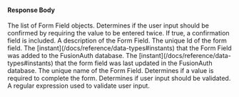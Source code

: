 
#### Response Body

<APIBlock>
  <APIField name="fields" type="Array">
    The list of Form Field objects.
  </APIField>
  <APIField name="fields[x].confirm" type="Boolean">
    Determines if the user input should be confirmed by requiring the value to be entered twice. If <InlineFieldValue>true</InlineFieldValue>, a confirmation field is included.
  </APIField>
  <APIField name="fields[x].consentId" type="UUID">
    <FormFieldConsentid />
  </APIField>
  <APIField name="fields[x].control" type="String">
    <FormFieldControl />
  </APIField>
  <APIField name="fields[x].data" type="Object">
    <FormFieldData />
  </APIField>
  <APIField name="fields[x].description" type="String">
    A description of the Form Field.
  </APIField>
  <APIField name="fields[x].id" type="UUID">
    The unique Id of the form field.
  </APIField>
  <APIField name="fields[x].inseertInstant" type="Long">
    The [instant](/docs/reference/data-types#instants) that the Form Field was added to the FusionAuth database.
  </APIField>
  <APIField name="fields[x].key" type="String">
    <FormFieldKey />
  </APIField>
  <APIField name="fields[x].lastUpdateInstant" type="Long">
    The [instant](/docs/reference/data-types#instants) that the form field was last updated in the FusionAuth database.
  </APIField>
  <APIField name="fields[x].name" type="String">
    The unique name of the Form Field.
  </APIField>
  <APIField name="fields[x].confirm" type="Array<String>">
    <FormFieldOptions />
  </APIField>
  <APIField name="fields[x].required" type="Boolean">
    Determines if a value is required to complete the form.
  </APIField>
  <APIField name="fields[x].type" type="String">
<FormFieldType />
  </APIField>
  <APIField name="fields[x].validator.enabled" type="Boolean">
    Determines if user input should be validated.
  </APIField>
  <APIField name="fields[x].validator.expression" type="String">
    A regular expression used to validate user input.
  </APIField>
</APIBlock>

<JSON title="Example Response JSON" src="form-fields/responses.json" />
